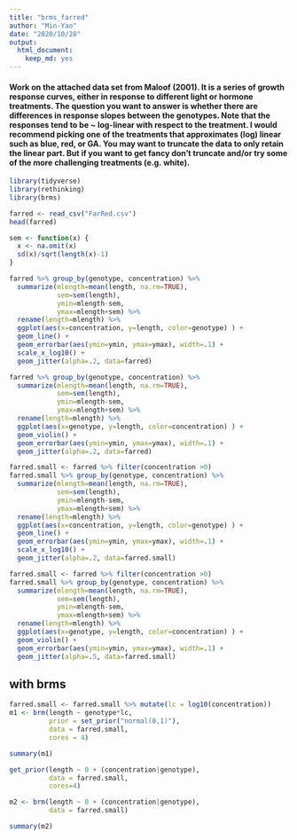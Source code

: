 ```yaml
---
title: "brms_farred"
author: "Min-Yao"
date: "2020/10/28"
output: 
  html_document: 
    keep_md: yes
---
```


#### Work on the attached data set from Maloof (2001).  It is a series of growth response curves, either in response to different light or hormone treatments.  The question you want to answer is whether there are differences in response slopes between the genotypes.  Note that the responses tend to be ~ log-linear with respect to the treatment.  I would recommend picking one of the treatments that approximates (log) linear such as blue, red, or GA.  You may want to truncate the data to only retain the linear part. But if you want to get fancy don't truncate and/or try some of the more challenging treatments (e.g. white).


```r
library(tidyverse)
library(rethinking)
library(brms)
```

```r
farred <- read_csv("FarRed.csv")
head(farred)
```


```r
sem <- function(x) {
  x <- na.omit(x) 
  sd(x)/sqrt(length(x)-1)
}

farred %>% group_by(genotype, concentration) %>%
  summarize(mlength=mean(length, na.rm=TRUE), 
            sem=sem(length),
            ymin=mlength-sem, 
            ymax=mlength+sem) %>%  
  rename(length=mlength) %>%
  ggplot(aes(x=concentration, y=length, color=genotype) ) +
  geom_line() +
  geom_errorbar(aes(ymin=ymin, ymax=ymax), width=.1) +
  scale_x_log10() +
  geom_jitter(alpha=.2, data=farred)
```


```r
farred %>% group_by(genotype, concentration) %>%
  summarize(mlength=mean(length, na.rm=TRUE), 
            sem=sem(length),
            ymin=mlength-sem, 
            ymax=mlength+sem) %>%  
  rename(length=mlength) %>%
  ggplot(aes(x=genotype, y=length, color=concentration) ) +
  geom_violin() +
  geom_errorbar(aes(ymin=ymin, ymax=ymax), width=.1) +
  geom_jitter(alpha=.2, data=farred)
```


```r
farred.small <- farred %>% filter(concentration >0)
farred.small %>% group_by(genotype, concentration) %>%
  summarize(mlength=mean(length, na.rm=TRUE), 
            sem=sem(length),
            ymin=mlength-sem, 
            ymax=mlength+sem) %>%  
  rename(length=mlength) %>%
  ggplot(aes(x=concentration, y=length, color=genotype) ) +
  geom_line() +
  geom_errorbar(aes(ymin=ymin, ymax=ymax), width=.1) +
  scale_x_log10() +
  geom_jitter(alpha=.2, data=farred.small)
```


```r
farred.small <- farred %>% filter(concentration >0)
farred.small %>% group_by(genotype, concentration) %>%
  summarize(mlength=mean(length, na.rm=TRUE), 
            sem=sem(length),
            ymin=mlength-sem, 
            ymax=mlength+sem) %>%  
  rename(length=mlength) %>%
  ggplot(aes(x=genotype, y=length, color=concentration) ) +
  geom_violin() +
  geom_errorbar(aes(ymin=ymin, ymax=ymax), width=.1) +
  geom_jitter(alpha=.5, data=farred.small)
```

## with brms
```r
farred.small <- farred.small %>% mutate(lc = log10(concentration))
m1 <- brm(length ~ genotype*lc,
          prior = set_prior("normal(0,1)"),
          data = farred.small,
          cores = 4)
```


```r
summary(m1)
```

```r
get_prior(length ~ 0 + (concentration|genotype),
          data = farred.small,
          cores=4)
```

```r
m2 <- brm(length ~ 0 + (concentration|genotype),
          data = farred.small)
```

```r
summary(m2)
```




